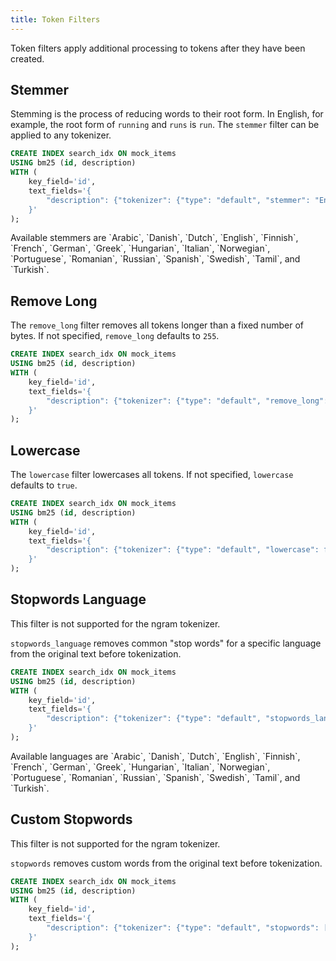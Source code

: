 ```yaml
---
title: Token Filters
---
```


Token filters apply additional processing to tokens after they have been created.

## Stemmer

Stemming is the process of reducing words to their root form. In English, for example, the root form of `running` and `runs` is `run`. The `stemmer` filter can
be applied to any tokenizer.

```sql
CREATE INDEX search_idx ON mock_items
USING bm25 (id, description)
WITH (
    key_field='id',
    text_fields='{
        "description": {"tokenizer": {"type": "default", "stemmer": "English"}}
    }'
);
```

<ParamField body="stemmer">
  Available stemmers are `Arabic`, `Danish`, `Dutch`, `English`, `Finnish`,
  `French`, `German`, `Greek`, `Hungarian`, `Italian`, `Norwegian`,
  `Portuguese`, `Romanian`, `Russian`, `Spanish`, `Swedish`, `Tamil`, and
  `Turkish`.
</ParamField>

## Remove Long

The `remove_long` filter removes all tokens longer than a fixed number of bytes. If not specified,
`remove_long` defaults to `255`.

```sql
CREATE INDEX search_idx ON mock_items
USING bm25 (id, description)
WITH (
    key_field='id',
    text_fields='{
        "description": {"tokenizer": {"type": "default", "remove_long": 255}}
    }'
);
```

## Lowercase

The `lowercase` filter lowercases all tokens. If not specified, `lowercase` defaults to `true`.

```sql
CREATE INDEX search_idx ON mock_items
USING bm25 (id, description)
WITH (
    key_field='id',
    text_fields='{
        "description": {"tokenizer": {"type": "default", "lowercase": false}}
    }'
);
```

## Stopwords Language

<Note>This filter is not supported for the ngram tokenizer.</Note>

`stopwords_language` removes common "stop words" for a specific language from the original text before tokenization.

```sql
CREATE INDEX search_idx ON mock_items
USING bm25 (id, description)
WITH (
    key_field='id',
    text_fields='{
        "description": {"tokenizer": {"type": "default", "stopwords_language": "English"}}
    }'
);
```

<ParamField body="stopwords_language">
  Available languages are `Arabic`, `Danish`, `Dutch`, `English`, `Finnish`,
  `French`, `German`, `Greek`, `Hungarian`, `Italian`, `Norwegian`,
  `Portuguese`, `Romanian`, `Russian`, `Spanish`, `Swedish`, `Tamil`, and
  `Turkish`.
</ParamField>

## Custom Stopwords

<Note>This filter is not supported for the ngram tokenizer.</Note>

`stopwords` removes custom words from the original text before tokenization.

```sql
CREATE INDEX search_idx ON mock_items
USING bm25 (id, description)
WITH (
    key_field='id',
    text_fields='{
        "description": {"tokenizer": {"type": "default", "stopwords": ["shoes", "boots"]}}
    }'
);
```
